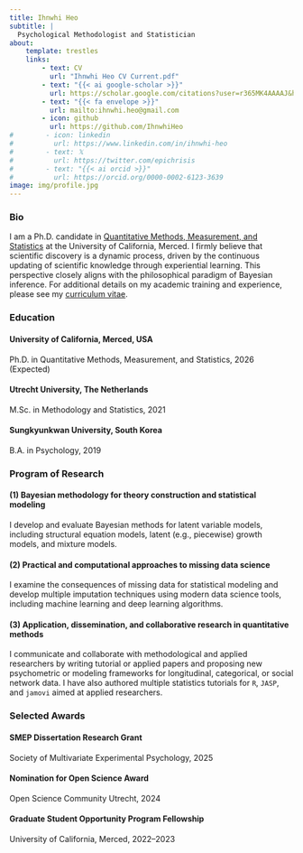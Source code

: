 ```yaml
---
title: Ihnwhi Heo
subtitle: |
  Psychological Methodologist and Statistician
about:
    template: trestles
    links:
        - text: CV
          url: "Ihnwhi Heo CV Current.pdf"
        - text: "{{< ai google-scholar >}}"
          url: https://scholar.google.com/citations?user=r365MK4AAAAJ&hl=en
        - text: "{{< fa envelope >}}"
          url: mailto:ihnwhi.heo@gmail.com
        - icon: github
          url: https://github.com/IhnwhiHeo
#        - icon: linkedin
#          url: https://www.linkedin.com/in/ihnwhi-heo
#        - text: 𝕏
#          url: https://twitter.com/epichrisis
#        - text: "{{< ai orcid >}}"
#          url: https://orcid.org/0000-0002-6123-3639
image: img/profile.jpg
---
```


### Bio

I am a Ph.D. candidate in [Quantitative Methods, Measurement, and Statistics](https://psychology.ucmerced.edu/graduate-program/areas-focus/quantitative) at the University of California, Merced. I firmly believe that scientific discovery is a dynamic process, driven by the continuous updating of scientific knowledge through experiential learning. This perspective closely aligns with the philosophical paradigm of Bayesian inference. For additional details on my academic training and experience, please see my [curriculum vitae](Ihnwhi Heo CV Current.pdf).

### Education

#### University of California, Merced, USA
Ph.D. in Quantitative Methods, Measurement, and Statistics, 2026 (Expected)

#### Utrecht University, The Netherlands
M.Sc. in Methodology and Statistics, 2021

#### Sungkyunkwan University, South Korea
B.A. in Psychology, 2019

### Program of Research

#### (1) Bayesian methodology for theory construction and statistical modeling

I develop and evaluate Bayesian methods for latent variable models, including structural equation models, latent (e.g., piecewise) growth models, and mixture models.

#### (2) Practical and computational approaches to missing data science

I examine the consequences of missing data for statistical modeling and develop multiple imputation techniques using modern data science tools, including machine learning and deep learning algorithms.

#### (3) Application, dissemination, and collaborative research in quantitative methods

I communicate and collaborate with methodological and applied researchers by writing tutorial or applied papers and proposing new psychometric or modeling frameworks for longitudinal, categorical, or social network data. I have also authored multiple statistics tutorials for $\texttt{R}$, $\texttt{JASP}$, and $\texttt{jamovi}$ aimed at applied researchers.

### Selected Awards

#### SMEP Dissertation Research Grant

Society of Multivariate Experimental Psychology, 2025

#### Nomination for Open Science Award

Open Science Community Utrecht, 2024

#### Graduate Student Opportunity Program Fellowship

University of California, Merced, 2022--2023

